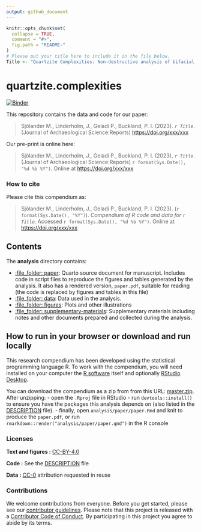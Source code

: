 ```yaml
---
output: github_document
---
```


<!-- README.md is generated from README.Rmd. Please edit that file -->

```r
knitr::opts_chunk$set(
  collapse = TRUE,
  comment = "#>",
  fig.path = "README-"
)
# Please put your title here to include it in the file below.
Title <- "Quartzite Complexities: Non-destructive analysis of bifacial points from Västerbotten, Sweden"
```

# quartzite.complexities

[![Binder](https://mybinder.org/badge_logo.svg)](https://mybinder.org/v2/gh/MattiasSealander/quartzite.complexities/master?urlpath=rstudio)

This repository contains the data and code for our paper:

> Sjölander M., Linderholm, J., Geladi P., Buckland, P. I. (2023). _`r Title`_. (Journal of Archaeological Science:Reports) <https://doi.org/xxx/xxx>

Our pre-print is online here:

> Sjölander M., Linderholm, J., Geladi P., Buckland, P. I. (2023). _`r Title`_. (Journal of Archaeological Science:Reports) `r format(Sys.Date(), "%d %b %Y")`. Online at <https://doi.org/xxx/xxx>


### How to cite

Please cite this compendium as:

> Sjölander M., Linderholm, J., Geladi P., Buckland, P. I. (2023). (`r format(Sys.Date(), "%Y")`). _Compendium of R code and data for `r Title`_. Accessed `r format(Sys.Date(), "%d %b %Y")`. Online at <https://doi.org/xxx/xxx>

## Contents

The **analysis** directory contains:

  - [:file\_folder: paper](/analysis/paper): Quarto source document
    for manuscript. Includes code in script files to reproduce the figures and tables
    generated by the analysis. It also has a rendered version,
    `paper.pdf`, suitable for reading (the code is replaced by figures
    and tables in this file)
  - [:file\_folder: data](/analysis/data): Data used in the analysis.
  - [:file\_folder: figures](/analysis/figures): Plots and other
    illustrations
  - [:file\_folder: supplementary-materials](/analysis/supplementary-materials):
    Supplementary materials including notes and other documents
    prepared and collected during the analysis.

## How to run in your browser or download and run locally

This research compendium has been developed using the statistical programming
language R. To work with the compendium, you will need
installed on your computer the [R software](https://cloud.r-project.org/)
itself and optionally [RStudio Desktop](https://rstudio.com/products/rstudio/download/).

You can download the compendium as a zip from from this URL:
[master.zip](/archive/master.zip). After unzipping:
- open the `.Rproj` file in RStudio
- run `devtools::install()` to ensure you have the packages this analysis depends on (also listed in the
[DESCRIPTION](/DESCRIPTION) file).
- finally, open `analysis/paper/paper.Rmd` and knit to produce the `paper.pdf`, or run `rmarkdown::render("analysis/paper/paper.qmd")` in the R console

### Licenses

**Text and figures :**  [CC-BY-4.0](http://creativecommons.org/licenses/by/4.0/)

**Code :** See the [DESCRIPTION](DESCRIPTION) file

**Data :** [CC-0](http://creativecommons.org/publicdomain/zero/1.0/) attribution requested in reuse

### Contributions

We welcome contributions from everyone. Before you get started, please see our [contributor guidelines](CONTRIBUTING.md). Please note that this project is released with a [Contributor Code of Conduct](CONDUCT.md). By participating in this project you agree to abide by its terms.

